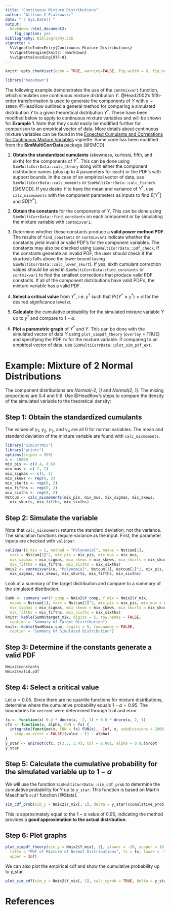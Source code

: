 ---
title: "Continuous Mixture Distributions"
author: "Allison C Fialkowski"
date: "`r Sys.Date()`"
output: 
  bookdown::html_document2:
    fig_caption: yes
bibliography: Bibliography.bib
vignette: >
  %\VignetteIndexEntry{Continuous Mixture Distributions}
  %\VignetteEngine{knitr::rmarkdown}
  %\VignetteEncoding{UTF-8}
---

<style type="text/css">

h1.title {
  text-align: center;
}
h4.author { /* Header 4 - and the author and data headers use this too  */
  text-align: center;
}
h4.date { /* Header 4 - and the author and data headers use this too  */
  text-align: center;
}
</style>

```{r setup, include=FALSE}
knitr::opts_chunk$set(echo = TRUE, warning=FALSE, fig.width = 6, fig.height = 4, fig.align = "center")
```

```{r, include=FALSE}
library("bookdown")
```

The following example demonstrates the use of the `contmixvar1` function, which simulates one continuous mixture distribution $Y$.  @Head2002's fifth-order transformation is used to generate the components of $Y$ with `n = 10000`.  @HeadKow outlined a general method for comparing a simulated distribution $Y$ to a given theoretical distribution $Y^*$.  These have been modified below to apply to continuous mixture variables and will be shown for **Example 1**.  Note that they could easily be modified further for comparison to an empirical vector of data.  More details about continuous mixture variables can be found in the [Expected Cumulants and Correlations for Continuous Mixture Variables](corr_mixture.html) vignette.  Some code has been modified from the **SimMultiCorrData** package [@SMCD].

1. **Obtain the standardized cumulants** (skewness, kurtosis, fifth, and sixth) for the components of $Y^*$.  This can be done using `SimMultiCorrData::calc_theory` along with either the component distribution names (plus up to 4 parameters for each) or the PDF's with support bounds.  In the case of an empirical vector of data, use `SimMultiCorrData::calc_moments` or `SimMultiCorrData::calc_fisherk` [@SMCD].  If you desire $Y$ to have the mean and variance of $Y^*$, use `calc_mixmoments` with the component parameters as inputs to find $E[Y^*]$ and $SD[Y^*]$.

1. **Obtain the constants** for the components of $Y$.  This can be done using `SimMultiCorrData::find_constants` on each component or by simulating the mixture variable with `contmixvar1`.

1. Determine whether these constants produce a **valid power method PDF**.  The results of `find_constants` or `contmixvar1` indicate whether the constants yield invalid or valid PDF's for the component variables.  The constants may also be checked using `SimMultiCorrData::pdf_check`.  If the constants generate an invalid PDF, the user should check if the skurtosis falls above the lower bound (using `SimMultiCorrData::calc_lower_skurt`).  If yes, sixth cumulant correction values should be used in `SimMultiCorrData::find_constants` or `contmixvar1` to find the smallest corrections that produce valid PDF constants.  If all of the component distributions have valid PDF's, the mixture variable has a valid PDF.

1. **Select a critical value** from $Y^*$, i.e. $y^*$ such that $Pr(Y^* \ge y^*) = \alpha$ for the desired significance level $\alpha$.

1. **Calculate** the cumulative probability for the simulated mixture variable $Y$ up to $y^*$ and compare to $1 - \alpha$.

1. **Plot a parametric graph** of $Y^*$ and $Y$.  This can be done with the simulated vector of data $Y$ using `plot_simpdf_theory` (`overlay` = TRUE) and specifying the PDF `fx` for the mixture variable.  If comparing to an empirical vector of data, use `SimMultiCorrData::plot_sim_pdf_ext`.

# Example: Mixture of 2 Normal Distributions {-}

The component distributions are *Normal(-2, 1)* and *Normal(2, 1)*.  The mixing proportions are $0.4$ and $0.6$.  Use @HeadKow's steps to compare the density of the simulated variable to the theoretical density:

## Step 1: Obtain the standardized cumulants {-}

The values of $\gamma_1,\ \gamma_2,\ \gamma_3,$ and $\gamma_4$ are all $0$ for normal variables.  The mean and standard deviation of the mixture variable are found with `calc_mixmoments`.
```{r}
library("SimCorrMix")
library("printr")
options(scipen = 999)
n <- 10000
mix_pis <- c(0.4, 0.6)
mix_mus <- c(-2, 2)
mix_sigmas <- c(1, 1)
mix_skews <- rep(0, 2)
mix_skurts <- rep(0, 2)
mix_fifths <- rep(0, 2)
mix_sixths <- rep(0, 2)
Nstcum <- calc_mixmoments(mix_pis, mix_mus, mix_sigmas, mix_skews, 
  mix_skurts, mix_fifths, mix_sixths)
```

## Step 2: Simulate the variable {-}

Note that `calc_mixmoments` returns the standard deviation, not the variance.  The simulation functions require variance as the input.  First, the parameter inputs are checked with `validpar`.
```{r}
validpar(k_mix = 1, method = "Polynomial", means = Nstcum[1], 
  vars = Nstcum[2]^2, mix_pis = mix_pis, mix_mus = mix_mus, 
  mix_sigmas = mix_sigmas, mix_skews = mix_skews, mix_skurts = mix_skurts, 
  mix_fifths = mix_fifths, mix_sixths = mix_sixths)
Nmix2 <- contmixvar1(n, "Polynomial", Nstcum[1], Nstcum[2]^2, mix_pis, mix_mus, 
  mix_sigmas, mix_skews, mix_skurts, mix_fifths, mix_sixths)
```

Look at a summary of the target distribution and compare to a summary of the simulated distribution.
```{r}
SumN <- summary_var(Y_comp = Nmix2$Y_comp, Y_mix = Nmix2$Y_mix, 
  means = Nstcum[1], vars = Nstcum[2]^2, mix_pis = mix_pis, mix_mus = mix_mus, 
  mix_sigmas = mix_sigmas, mix_skews = mix_skews, mix_skurts = mix_skurts, 
  mix_fifths = mix_fifths, mix_sixths = mix_sixths)
knitr::kable(SumN$target_mix, digits = 5, row.names = FALSE, 
  caption = "Summary of Target Distribution")
knitr::kable(SumN$mix_sum, digits = 5, row.names = FALSE, 
  caption = "Summary of Simulated Distribution")
```

## Step 3: Determine if the constants generate a valid PDF {-}

```{r}
Nmix2$constants
Nmix2$valid.pdf
```

## Step 4: Select a critical value {-}

Let $\alpha = 0.05$.  Since there are no quantile functions for mixture distributions, determine where the cumulative probability equals $1 - \alpha = 0.95$.  The boundaries for `uniroot` were determined through trial and error.
```{r}
fx <- function(x) 0.4 * dnorm(x, -2, 1) + 0.6 * dnorm(x, 2, 1)
cfx <- function(x, alpha, FUN = fx) {
  integrate(function(x, FUN = fx) FUN(x), -Inf, x, subdivisions = 1000, 
    stop.on.error = FALSE)$value - (1 - alpha)
}
y_star <- uniroot(cfx, c(3.3, 3.4), tol = 0.001, alpha = 0.05)$root
y_star
```

## Step 5: Calculate the cumulative probability for the simulated variable up to $1 - \alpha$ {-}

We will use the function `SimMultiCorrData::sim_cdf_prob` to determine the cumulative probability for $Y$ up to `y_star`.  This function is based on Martin Maechler's `ecdf` function [@Stats].
```{r}
sim_cdf_prob(sim_y = Nmix2$Y_mix[, 1], delta = y_star)$cumulative_prob
```

This is approximately equal to the $1 - \alpha$ value of $0.95$, indicating the method provides a **good approximation to the actual distribution.**

## Step 6: Plot graphs {-}

```{r}
plot_simpdf_theory(sim_y = Nmix2$Y_mix[, 1], ylower = -10, yupper = 10, 
  title = "PDF of Mixture of Normal Distributions", fx = fx, lower = -Inf, 
  upper = Inf)
```

We can also plot the empirical cdf and show the cumulative probability up to y_star.
```{r}
plot_sim_cdf(sim_y = Nmix2$Y_mix[, 1], calc_cprob = TRUE, delta = y_star)
```


# References {-}

<script type="text/x-mathjax-config">
   MathJax.Hub.Config({  "HTML-CSS": { minScaleAdjust: 115, availableFonts: [] }  });
</script>
